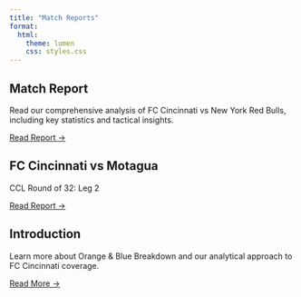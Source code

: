 ```yaml
---
title: "Match Reports"
format:
  html:
    theme: lumen
    css: styles.css
---
```


```{=html}
<div class="grid-container">
  <div class="card">
    <div class="card-header"></div>
    <div class="card-body">
      <h2 class="card-title">Match Report</h2>
      <div class="card-content">
        <p>Read our comprehensive analysis of FC Cincinnati vs New York Red Bulls, including key statistics and tactical insights.</p>
        <a href="NYRB.html" class="btn">Read Report →</a>
      </div>
    </div>
  </div>

  <div class="card">
    <div class="card-header"></div>
    <div class="card-body">
      <h2 class="card-title">FC Cincinnati vs Motagua</h2>
      <div class="card-content">
        <p>CCL Round of 32: Leg 2</p>
        <a href="motagua.html" class="btn">Read Report →</a>
      </div>
    </div>
  </div>

  <div class="card">
    <div class="card-header"></div>
    <div class="card-body">
      <h2 class="card-title">Introduction</h2>
      <div class="card-content">
        <p>Learn more about Orange & Blue Breakdown and our analytical approach to FC Cincinnati coverage.</p>
        <a href="intro.html" class="btn">Read More →</a>
      </div>
    </div>
  </div>
</div>
```
